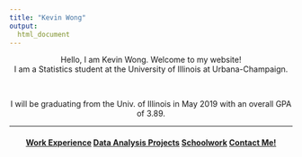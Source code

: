 ```yaml
---
title: "Kevin Wong"
output:
  html_document
---
```


<center>Hello, I am Kevin Wong. Welcome to my website!</center>

<center>I am a Statistics student at the University of Illinois at Urbana-Champaign.</center>

<br>

<center>I will be graduating from the Univ. of Illinois in May $2019$ with an overall GPA of $3.89$.</center>

<center></center>

<hr />

<center>
  <h4>
  <a class="swag1">[Work Experience](work.html)</a>
  <a class="swag1">[Data Analysis Projects](data.html)</a>
  <a class="swag1">[Schoolwork](schoolwork.html)</a>
  <a class="swag1">[Contact Me!](contact.html)</a>
  </h4>
</center>



